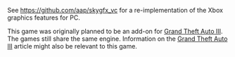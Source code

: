 {{Game}}
See https://github.com/aap/skygfx_vc for a re-implementation of the Xbox graphics features for PC.

This game was originally planned to be an add-on for [[Grand Theft Auto III]]. The games still share the same engine.
Information on the [[Grand Theft Auto III]] article might also be relevant to this game.